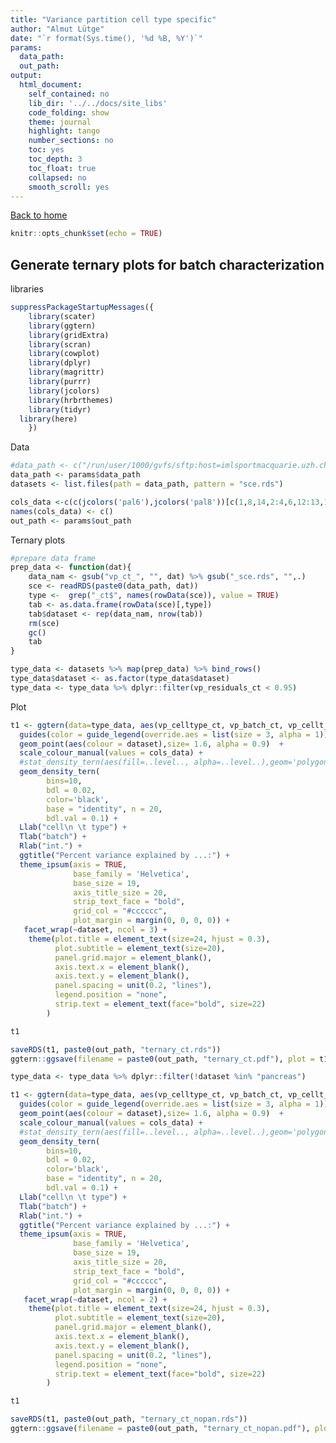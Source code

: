 ```yaml
---
title: "Variance partition cell type specific"
author: "Almut Lütge"
date: "`r format(Sys.time(), '%d %B, %Y')`"
params:
  data_path:
  out_path:
output:
  html_document:
    self_contained: no
    lib_dir: '../../docs/site_libs'
    code_folding: show
    theme: journal
    highlight: tango
    number_sections: no
    toc: yes
    toc_depth: 3
    toc_float: true
    collapsed: no
    smooth_scroll: yes
---
```



[Back to home](index.html)

```r
knitr::opts_chunk$set(echo = TRUE)
```

## Generate ternary plots for batch characterization

libraries
```r
suppressPackageStartupMessages({
    library(scater)
    library(ggtern)
    library(gridExtra)
    library(scran)
    library(cowplot)
    library(dplyr)
    library(magrittr)
    library(purrr)
    library(jcolors)
    library(hrbrthemes)
    library(tidyr)
  library(here)
    })
```

Data
```r
#data_path <- c("/run/user/1000/gvfs/sftp:host=imlsportmacquarie.uzh.ch/home/aluetg/batch_characterization/batch_snakemake/out/variance_part_ct/")
data_path <- params$data_path
datasets <- list.files(path = data_path, pattern = "sce.rds")

cols_data <-c(c(jcolors('pal6'),jcolors('pal8'))[c(1,8,14,2:4,6,12:13,15:20)],jcolors('pal4'))
names(cols_data) <- c()
out_path <- params$out_path
```

Ternary plots
```r
#prepare data frame
prep_data <- function(dat){
    data_nam <- gsub("vp_ct_", "", dat) %>% gsub("_sce.rds", "",.)
    sce <- readRDS(paste0(data_path, dat))
    type <-  grep("_ct$", names(rowData(sce)), value = TRUE)
    tab <- as.data.frame(rowData(sce)[,type])
    tab$dataset <- rep(data_nam, nrow(tab))
    rm(sce)
    gc()
    tab
}

type_data <- datasets %>% map(prep_data) %>% bind_rows()
type_data$dataset <- as.factor(type_data$dataset)
type_data <- type_data %>% dplyr::filter(vp_residuals_ct < 0.95)
```

Plot
```r
t1 <- ggtern(data=type_data, aes(vp_celltype_ct, vp_batch_ct, vp_cellt_by_batch_ct)) +
  guides(color = guide_legend(override.aes = list(size = 3, alpha = 1))) +
  geom_point(aes(colour = dataset),size= 1.6, alpha = 0.9)  +
  scale_colour_manual(values = cols_data) +
  #stat_density_tern(aes(fill=..level.., alpha=..level..),geom='polygon',bdl = 0.01,bdl.val = 1, base = "identity", n = 20) +
  geom_density_tern(
        bins=10,
        bdl = 0.02,
        color='black',
        base = "identity", n = 20,
        bdl.val = 0.1) +
  Llab("cell\n \t type") +
  Tlab("batch") +
  Rlab("int.") +
  ggtitle("Percent variance explained by ...:") +
  theme_ipsum(axis = TRUE,
              base_family = 'Helvetica',
              base_size = 19,
              axis_title_size = 20,
              strip_text_face = "bold",
              grid_col = "#cccccc",
              plot_margin = margin(0, 0, 0, 0)) +
   facet_wrap(~dataset, ncol = 3) +
    theme(plot.title = element_text(size=24, hjust = 0.3),
          plot.subtitle = element_text(size=20),
          panel.grid.major = element_blank(),
          axis.text.x = element_blank(),
          axis.text.y = element_blank(),
          panel.spacing = unit(0.2, "lines"),
          legend.position = "none",
          strip.text = element_text(face="bold", size=22)
        )

t1

saveRDS(t1, paste0(out_path, "ternary_ct.rds"))
ggtern::ggsave(filename = paste0(out_path, "ternary_ct.pdf"), plot = t1, dpi = 600)
```

```r
type_data <- type_data %>% dplyr::filter(!dataset %in% "pancreas")

t1 <- ggtern(data=type_data, aes(vp_celltype_ct, vp_batch_ct, vp_cellt_by_batch_ct)) +
  guides(color = guide_legend(override.aes = list(size = 3, alpha = 1))) +
  geom_point(aes(colour = dataset),size= 1.6, alpha = 0.9)  +
  scale_colour_manual(values = cols_data) +
  #stat_density_tern(aes(fill=..level.., alpha=..level..),geom='polygon',bdl = 0.01,bdl.val = 1, base = "identity", n = 20) +
  geom_density_tern(
        bins=10,
        bdl = 0.02,
        color='black',
        base = "identity", n = 20,
        bdl.val = 0.1) +
  Llab("cell\n \t type") +
  Tlab("batch") +
  Rlab("int.") +
  ggtitle("Percent variance explained by ...:") +
  theme_ipsum(axis = TRUE,
              base_family = 'Helvetica',
              base_size = 19,
              axis_title_size = 20,
              strip_text_face = "bold",
              grid_col = "#cccccc",
              plot_margin = margin(0, 0, 0, 0)) +
   facet_wrap(~dataset, ncol = 2) +
    theme(plot.title = element_text(size=24, hjust = 0.3),
          plot.subtitle = element_text(size=20),
          panel.grid.major = element_blank(),
          axis.text.x = element_blank(),
          axis.text.y = element_blank(),
          panel.spacing = unit(0.2, "lines"),
          legend.position = "none",
          strip.text = element_text(face="bold", size=22)
        )

t1

saveRDS(t1, paste0(out_path, "ternary_ct_nopan.rds"))
ggtern::ggsave(filename = paste0(out_path, "ternary_ct_nopan.pdf"), plot = t1, dpi = 600)
```
